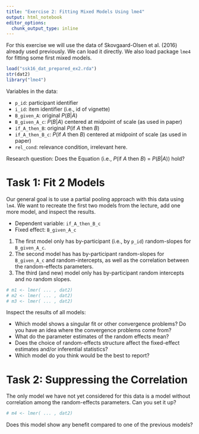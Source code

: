 ```yaml
---
title: "Exercise 2: Fitting Mixed Models Using lme4"
output: html_notebook
editor_options: 
  chunk_output_type: inline
---
```


For this exercise we will use the data of Skovgaard-Olsen et al. (2016) already used previously. We can load it directly. We also load package `lme4` for fitting some first mixed models.

```r
load("ssk16_dat_prepared_ex2.rda")
str(dat2)
library("lme4")
```

Variables in the data:

- `p_id`: participant identifier
- `i_id`: item identifier (i.e., id of vignette)
- `B_given_A`: original *P*(*B*|*A*)
- `B_given_A_c`: *P*(*B*|*A*) centered at midpoint of scale (as used in paper)
- `if_A_then_B`: original *P*(if *A* then *B*)
- `if_A_then_B_c`: *P*(if *A* then *B*) centered at midpoint of scale (as used in paper)
- `rel_cond`: relevance condition, irrelevant here.

Research question: Does the Equation (i.e., *P*(if *A* then *B*) = *P*(*B*|*A*)) hold? 

# Task 1: Fit 2 Models

Our general goal is to use a partial pooling approach with this data using `lm4`. We want to recreate the first two models from the lecture, add one more model, and inspect the results.

- Dependent variable: `if_A_then_B_c`
- Fixed effect: `B_given_A_c`

1. The first model only has by-participant (i.e., by `p_id`) random-slopes for `B_given_A_c`.
2. The second model has has by-participant random-slopes for `B_given_A_c` and random-intercepts, as well as the correlation between the random-effects parameters.
3. The third (and new) model only has by-participant random intercepts and no random slopes.

```r
# m1 <- lmer( ... , dat2)
# m2 <- lmer( ... , dat2)
# m3 <- lmer( ... , dat2)
```


Inspect the results of all models:

- Which model shows a singular fit or other convergence problems? Do you have an idea where the convergence problems come from?
- What do the parameter estimates of the random effects mean?
- Does the choice of random-effects structure affect the fixed-effect estimates and/or inferential statistics?
- Which model do you think would be the best to report?

# Task 2: Suppressing the Correlation

The only model we have not yet considered for this data is a model without correlation among the random-effects parameters. Can you set it up?

```r
# m4 <- lmer( ... , dat2)
```

Does this model show any benefit compared to one of the previous models?


